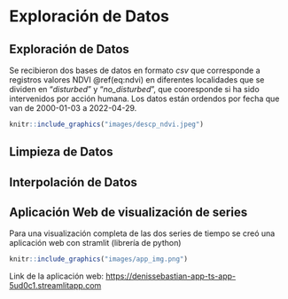 # Exploración de Datos {#explo}


## Exploración de Datos

Se recibieron dos bases de datos en formato _csv_ que corresponde a registros valores NDVI \@ref(eq:ndvi) en diferentes localidades que se dividen en "*disturbed*" y "*no_disturbed*", que cooresponde si ha sido intervenidos por acción humana. Los datos están ordendos por fecha que van de 2000-01-03 a 2022-04-29.


\begin{equation}
  NDVI=\frac{NIR-RED}{NIR+RED}(\#eq:ndvi)
\end{equation}


```r
knitr::include_graphics("images/descp_ndvi.jpeg")

```

## Limpieza de Datos


## Interpolación de Datos



## Aplicación Web de visualización de series


Para una visualización completa de las dos series de tiempo se creó una aplicación web con stramlit (librería de python)

```r
knitr::include_graphics("images/app_img.png")

```


Link de la aplicación web: [https://denissebastian-app-ts-app-5ud0c1.streamlitapp.com](https://denissebastian-app-ts-app-5ud0c1.streamlitapp.com)


